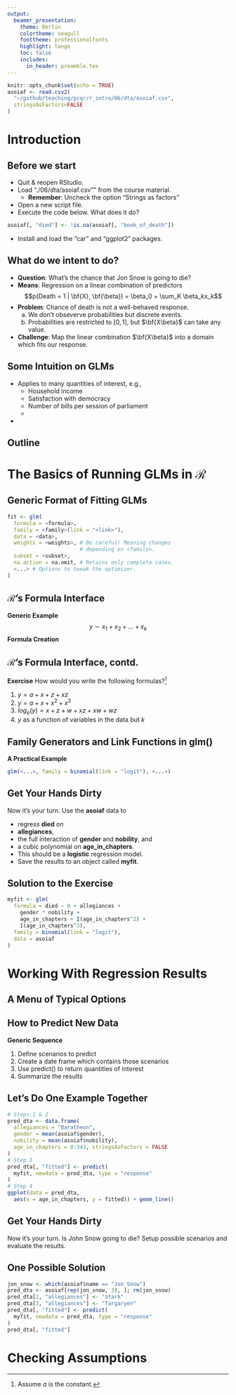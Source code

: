 ```yaml
---
output:
  beamer_presentation:
    theme: Berlin
    colortheme: seagull
    fonttheme: professionalfonts
    highlight: tango
    toc: false
    includes:
      in_header: preamble.tex
---
```


```r
knitr::opts_chunk$set(echo = TRUE)
asoiaf <- read.csv2(
  "~/github/teaching/pcqr/r_intro/06/dta/asoiaf.csv",
  stringsAsFactors=FALSE
)
```

\maketitle

# Introduction

## Before we start\dots

- Quit & reopen RStudio.
- Load "./06/dta/asoiaf.csv"" from the course material.
  - **Remember**: Uncheck the option "Strings as factors"
- Open a new script file.
- Execute the code below. What does it do?
```r
asoiaf[, "died"] <- !is.na(asoiaf[, "book_of_death"])
```
- Install and load the "car" and "ggplot2" packages.

## What do we intent to do?

- **Question**: What's the chance that Jon Snow is going to die?
- **Means**: Regression on a linear combination of predictors
$$p(Death = 1 | \bf{X}, \bf{\beta})  = \beta_0 + \sum_K \beta_kx_k$$
- **Problem**: Chance of death is not a well-behaved response.
  a. We don't obseverve probabilities but discrete events.
  b. Probabilities are restricted to $[0, 1]$, but $\bf{X\beta}$
    can take any value.
- **Challenge**: Map the linear combination $\bf{X\beta}$ into a
  domain which fits our response.

## Some Intuition on GLMs

- Applies to many quantities of interest, e.g.,
  - Household income
  - Satisfaction with democracy
  - Number of bills per session of parliament
  - \dots
- 




## Outline
\tableofcontents

# The Basics of Running GLMs in $\mathcal{R}$

## Generic Format of Fitting GLMs

```r
fit <- glm(
  formula = <formula>,
  family = <family>(link = "<link>"),
  data = <data>,
  weights = <weights>, # Be careful! Meaning changes
                       # depending on <family>.
  subset = <subset>,
  na.action = na.omit, # Retains only complete cases.
  <...> # Options to tweak the optimizer.
)
```

## $\mathcal{R}$'s Formula Interface\footnote{
  Adapted from Kabacoff, R. 2011. R in Action. Shelter Island: Manning Publications, p. 178.
}

**Generic Example**
$$ y \sim x_1 + x_2 + \dots + x_k $$
**Formula Creation**

\resizebox{\textwidth}{!}{
  \input{./tbl/formula_arguments}
}
 
## $\mathcal{R}$'s Formula Interface, contd.

**Exercise** How would you write the following formulas?[^1]

1. $y = a + x + z + xz$
2. $y = a + x + x^2 + x^3$
3. $log_e(y) = x + z + w + xz + xw + wz$
4. $y$ as a function of variables in the data but $k$

[^1]: Assume $a$ is the constant.

## Family Generators and Link Functions in glm()\footnote{
  Adapted from Fox, J. and S. Weisberg. 2011. An R Companion to
  Applied Regression. 2nd ed. London: SAGE, pp. 231, 233.
}

**A Practical Example**

```r
glm(<...>, family = binomial(link = "logit"), <...>)
```

\resizebox{\textwidth}{!}{
  \input{./tbl/link_functions}
}

## Get Your Hands Dirty

Now it's your turn. Use the **asoiaf** data to

- regress **died** on
- **allegiances**,
- the full interaction of **gender** and **nobility**, and
- a cubic polynomial on **age_in_chapters**.
- This should be a **logistic** regression model.
- Save the results to an object called **myfit**.

## Solution to the Exercise

```r
myfit <- glm(
  formula = died ~ 0 + allegiances +
    gender * nobility +
    age_in_chapters + I(age_in_chapters^2) +
    I(age_in_chapters^3),
  family = binomial(link = "logit"),
  data = asoiaf
)
```

# Working With Regression Results

## A Menu of Typical Options

\resizebox{\textwidth}{!}{
  \input{./tbl/accessor_functions}
}

## How to Predict New Data

**Generic Sequence**

1. Define scenarios to predict
2. Create a date frame which contains those scenarios
3. Use predict() to return quantities of interest
4. Summarize the results

## Let's Do One Example Together

```r
# Steps 1 & 2
pred_dta <- data.frame(
  allegiances = "Baratheon",
  gender = mean(asoiaf$gender),
  nobility = mean(asoiaf$nobility),
  age_in_chapters = 0:343, stringsAsFactors = FALSE
)
# Step 3
pred_dta[, "fitted"] <- predict(
  myfit, newdata = pred_dta, type = "response"
)
# Step 4
ggplot(data = pred_dta,
  aes(x = age_in_chapters, y = fitted)) + geom_line()
```

## Get Your Hands Dirty

Now it's your turn. Is John Snow going to die? Setup
possible scenarios and evaluate the results.

## One Possible Solution
```r
jon_snow <- which(asoiaf$name == "Jon Snow")
pred_dta <- asoiaf[rep(jon_snow, 3), ]; rm(jon_snow)
pred_dta[2, "allegiances"] <- "Stark"
pred_dta[3, "allegiances"] <- "Targaryen"
pred_dta[, "fitted"] <- predict(
  myfit, newdata = pred_dta, type = "response"
)
pred_dta[, "fitted"]
```

# Checking Assumptions


